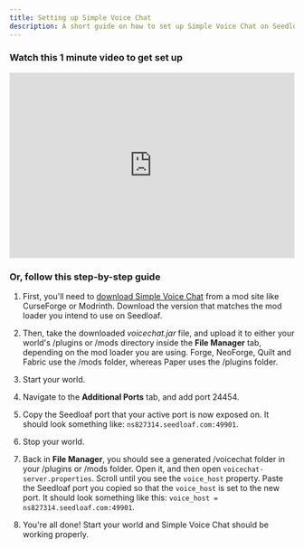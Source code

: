 ---
title: Setting up Simple Voice Chat
description: A short guide on how to set up Simple Voice Chat on Seedloaf.
---

### Watch this 1 minute video to get set up

<iframe
  src="https://player.mux.com/oyE4z6hdOV1zQ601BNvb4M7MjK8BJgtdG00L00F8xjCvHA?metadata-video-title=geyser_recording&accent-color=%23605dff"
  style="width: 100%; border: none; aspect-ratio: 83/54;"
  allow="accelerometer; gyroscope; autoplay; encrypted-media; picture-in-picture;"
  allowfullscreen
></iframe>

### Or, follow this step-by-step guide

1. First, you'll need to [download Simple Voice Chat](https://www.curseforge.com/minecraft/mc-mods/simple-voice-chat) 
from a mod site like CurseForge or Modrinth. Download the version that matches the mod loader you 
intend to use on Seedloaf.

2. Then, take the downloaded *voicechat.jar* file, and upload it to either your world's /plugins or /mods directory 
inside the **File Manager** tab, depending on the mod loader you are using. Forge, NeoForge, Quilt and Fabric 
use the /mods folder, whereas Paper uses the /plugins folder.

3. Start your world.

4. Navigate to the **Additional Ports** tab, and add port 24454.

5. Copy the Seedloaf port that your active port is now exposed on. It should look something like: 
`ns827314.seedloaf.com:49901`.

6. Stop your world.

7. Back in **File Manager**, you should see a generated /voicechat folder in your /plugins or /mods folder. 
Open it, and then open `voicechat-server.properties`. Scroll until you see the `voice_host` property. 
Paste the Seedloaf port you copied so that the `voice_host` is set to the new port. It should look something 
like this: `voice_host = ns827314.seedloaf.com:49901`.

8. You're all done! Start your world and Simple Voice Chat should be working properly. 


